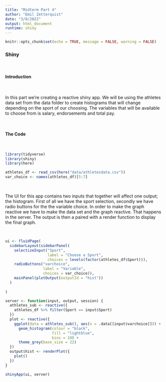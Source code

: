 ```yaml
---
title: "Midterm Part 4"
author: "Emil Zetterquist"
date: "3/8/2022"
output: html_document
runtime: shiny
---
```


```r
knitr::opts_chunk$set(echo = TRUE, message = FALSE, warning = FALSE)
```

### Shiny

<br>

#### Introduction 

<br>

In this part we're creating a reactive shiny app. We will be using the athletes data set from the data folder to create histograms that will change depending on the sport of our choosing. The variables that will be available to choose from is salary, endorsements and total pay.

<br>

#### The Code

<br>

```r
library(tidyverse)
library(shiny)
library(here)

athletes_df <- read_csv(here("data/athletesdata.csv"))
var_choice <- names(athletes_df)[5:7]
```

<br>

The UI for this app contains two inputs that together will affect one output; the histogram. First of all we have the sport selection, secondly we have radio buttons for the the variable choice. In order to make the graph reactive we have to make the data set and the graph reactive. That happens in the server. The output is then a paired with a render function to display the final graph.

<br>

```r
ui <- fluidPage(
  sidebarLayout(sidebarPanel(
    selectizeInput("Sport",
                   label = "Choose a Sport",
                   choices = levels(factor(athletes_df$Sport))),
    radioButtons("varchoice",
                 label = "Variable",
                 choices = var_choice)),
    mainPanel(plotOutput(outputId = "hist"))
  )
  
)

server <- function(input, output, session) {
  athletes_sub <- reactive({
    athletes_df %>% filter(Sport == input$Sport)
  })
  plot <- reactive({
    ggplot(data = athletes_sub(), aes(x = .data[[input$varchoice]])) +
      geom_histogram(colour = "black", 
                     fill = "lightblue",
                     bins = 10) +
      theme_grey(base_size = 22)
  })
  output$hist <- renderPlot({
    plot()
  })
}

shinyApp(ui, server)
```

